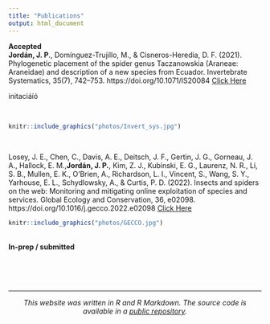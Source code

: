 ```yaml
---
title: "Publications"
output: html_document
---
```



**Accepted**
<br>
**Jordán, J. P**., Domínguez-Trujillo, M., & Cisneros-Heredia, D. F. (2021). Phylogenetic placement of the spider genus Taczanowskia (Araneae: Araneidae) and description of a new species from Ecuador. Invertebrate Systematics, 35(7), 742–753. https://doi.org/10.1071/IS20084 [Click Here](https://www.publish.csiro.au/IS/IS20084) 

initaciáíó

<br>
```r
knitr::include_graphics("photos/Invert_sys.jpg") 
``` 
<br>

Losey, J. E., Chen, C., Davis, A. E., Deitsch, J. F., Gertin, J. G., Gorneau, J. A., Hallock, E. M.,**Jordán, J. P.**, Kim, Z. J., Kubinski, E. G., Laurenz, N. R., Li, S. B., Mullen, E. K., O’Brien, A., Richardson, L. I., Vincent, S., Wang, S. Y., Yarhouse, E. L., Schydlowsky, A., & Curtis, P. D. (2022). Insects and spiders on the web: Monitoring and mitigating online exploitation of species and services. Global Ecology and Conservation, 36, e02098. https://doi.org/10.1016/j.gecco.2022.e02098 [Click Here](https://www-sciencedirect-com.proxy.library.cornell.edu/science/article/pii/S2351989422001007?via%3Dihub)


```r
knitr::include_graphics("photos/GECCO.jpg") 
``` 
<br>
**In-prep / submitted**


<br>
<br>
<br>

***

<center> _This website was written in R and R Markdown. The source code is available in a [public repository](https://github.com/jpj73/personal_website)._ </center>